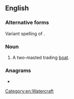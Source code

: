 ==English==

===Alternative forms===
Variant spelling of {{m|en|baggala}}.

===Noun===
{{en-noun}}

# A two-masted trading [[boat]].

===Anagrams===
* {{anagrams|en|Balog|Blago}}

[[Category:en:Watercraft]]